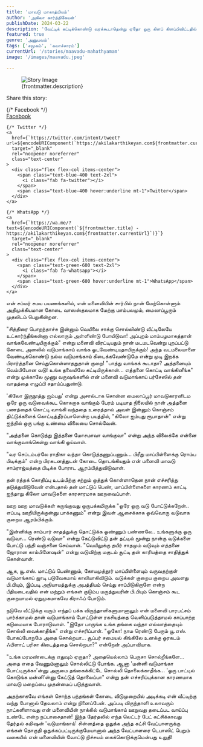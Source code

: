 ```yaml
---
title: 'மாவடு மாகாத்மியம்'
author: 'அகிலா கார்த்திகேயன்'
publishDate: 2024-03-22
description: 'வேட்டிக் கட்டிக்கொண்டு வரக்கூடாதென்று ஏதோ ஒரு கிளப் கிளப்பிவிட்டதில் அதைப் பற்றி பலவிதமான அபிப்பிராயங்கள் கிளம்பியிருப்பதைப் பற்றி...'
featured: true
genre: 'அனுபவம்'
tags: ['சமூகம்', 'கலாச்சாரம்']
currentUrl: '/stories/maavadu-mahathyamam'
image: '/images/maavadu.jpeg'

---
```

<figure>
  <img src={frontmatter.image} alt="Story Image" class="w-full rounded-lg shadow-lg" />
  <figcaption class="text-gray-600 text-sm mt-2">{frontmatter.description}</figcaption>
</figure>
<div class="mt-6">
  <p class="text-lg font-bold">Share this story:</p>
  <div class="flex space-x-6 justify-start mt-4">
    {/* Facebook */}
    <a
      href={`https://www.facebook.com/sharer/sharer.php?u=${encodeURIComponent(`https://akilakarthikeyan.com${frontmatter.currentUrl}`)}`}
      target="_blank"
      rel="noopener noreferrer"
      class="text-center"
    >
      <div class="flex flex-col items-center">
        <span class="text-blue-600 text-2xl">
          <i class="fab fa-facebook"></i>
        </span>
        <span class="text-blue-600 hover:underline mt-1">Facebook</span>
      </div>
    </a>

    {/* Twitter */}
    <a
      href={`https://twitter.com/intent/tweet?url=${encodeURIComponent(`https://akilakarthikeyan.com${frontmatter.currentUrl}`)}&text=${encodeURIComponent(frontmatter.title)}`}
      target="_blank"
      rel="noopener noreferrer"
      class="text-center"
    >
      <div class="flex flex-col items-center">
        <span class="text-blue-400 text-2xl">
          <i class="fab fa-twitter"></i>
        </span>
        <span class="text-blue-400 hover:underline mt-1">Twitter</span>
      </div>
    </a>

    {/* WhatsApp */}
    <a
      href={`https://wa.me/?text=${encodeURIComponent(`${frontmatter.title} - https://akilakarthikeyan.com${frontmatter.currentUrl}`)}`}
      target="_blank"
      rel="noopener noreferrer"
      class="text-center"
    >
      <div class="flex flex-col items-center">
        <span class="text-green-600 text-2xl">
          <i class="fab fa-whatsapp"></i>
        </span>
        <span class="text-green-600 hover:underline mt-1">WhatsApp</span>
      </div>
    </a>

   
  </div>
</div>
என் சம்மர் சமய பயணங்களில், என் மனைவியின் சார்பில் நான் மேற்கொள்ளும் அதிமுக்கியமான கோடை வாஸஸ்தலமாக மேற்கு மாம்பலமும், மைலாப்பூரும் முதலிடம் பெறுகின்றன.

"சித்திரை பொறந்தாச்சு இன்னும் வெயிலை சாக்கு சொல்லிண்டு வீட்டிலேயே உட்கார்ந்தீங்கன்னா எல்லாரும் அள்ளிண்டு போயிடுவா! அப்புறம் மாம்பழமாகத்தான் வாங்கவேண்டியிருக்கும்" என்று மனைவி விரட்டியதும் நான் மடமடவென்று புறப்பட்டு கோடை அனலில் வடுமாங்காய் வாங்க ஓடவேண்டியதாயிருக்கும்!
அந்த வடமலையானை வேண்டிக்கொண்டு நல்ல வடுமாங்காய் கிடைக்கவேண்டுமே என்று முடி இறக்க பிரார்த்தனை செய்துகொள்ளாததுதான் குறை! "பாத்து வாங்கக் கூடாதா? அத்தனையும் வெம்பிபோன வடு! உங்க தலையிலே கட்டியிருக்கான்... எத்தனை கொட்டி வாங்கினீங்க" என்று முக்காலே மூணு வருஷங்களில் என் மனைவி வடுமாங்காய் பர்சேஸில் தன் வாதத்தை எழுப்பி சதாய்ப்பதுண்டு.

'கிலோ இருநூத்து ஐம்பது' என்று அசால்டாக சொன்ன மைலாப்பூர் மாவடுகாரனிடம ஒரே ஒரு வடுவைக்கூட கொசுறாக வாங்கும் பேரம் படியாத நிலையில் நான் அத்தனை பணத்தைக் கொட்டி வாங்கி வந்ததை உரைத்தால் அவள் இன்னும் கொஞ்சம் திட்டுக்களைக் கொட்டித்தீர்ப்பாளென்ற பயத்தில், "கிலோ ஐம்பது ரூபாதான்" என்று ஐந்தில் ஒரு பங்கு உண்மை விலையை சொல்வேன்.

"அத்தனை கொடுத்து இத்தனை மோசமாவா வாங்குவா" என்று அந்த விலைக்கே என்னை வாங்குவாங்கென்று வாங்கி ஓய்வாள்.

"வர செப்டம்பர்லே ராதிகா வந்தா கொடுத்தணுப்பணும்... பிரீது மாப்பிள்ளைக்கு ரொம்ப பிடிக்கும்" என்ற பிரகடனத்துடன் கோடை தொடங்கியதும் என் மனைவி மாவடு சாம்ராஜ்யத்தை பிடிக்க போராட ஆரம்பித்துவிடுவாள்.

தன் ரத்தக் கொதிப்பு உடம்பிற்கு சற்றும் ஒத்துக் கொள்ளாதென நான் எச்சரித்து தடுத்துவிடுவேன் என்பதால் தன் மாட்டுப் பெண், மாப்பிள்ளைகளை காரணம் காட்டி ஐந்தாறு கிலோ மாவடுகளை காரசாரமாக ஊறவைப்பாள்.

ஊற ஊற மாவடுக்கள் சுருங்குவது ஒருபக்கமிருக்க "ஒரே ஒரு வடு போட்டுக்கறேன்.. எப்படி ஊறியிருக்குன்னு பாக்கணும்" என்று இவள் ஆசைக்காக ஒவ்வொரு வடுவாக குறைய ஆரம்பிக்கும்.

"இன்னிக்கு சாம்பார் சாதத்துக்கு தொட்டுக்க ஒண்ணும் பண்ணலே.. உங்களுக்கு ஒரு வடுவா... ரெண்டு வடுவா" என்று கேட்டுவிட்டு தன் தட்டில் மூன்று நான்கு வடுக்களை போட்டு பந்தி வஞ்சனை செய்வாள்.
"வெயிலுக்கு தயிர் சாதமும் வடுவும் எத்தனை ஜோரான காம்பினேஷன்" என்று வடுவிற்கு மகுடம் சூட்டி தன் காரியத்தை சாதித்துக் கொள்வாள்.

ஆக, யூ.எஸ். மாட்டுப் பெண்ணும், கோயமுத்தூர் மாப்பிள்ளையும் வருவதற்குள் வடுமாங்காய் ஜாடி படுவேகமாய் காலியாகிவிடும். வடுக்கள் குறைய குறைய அவளது பி.பியும், இப்படி அநியாயத்துக்கு அபத்தியம் செய்து சாப்பிடுகிறாளே என்ற பீதியடைவதில் என் மற்றும் எங்கள் குடும்ப மருத்துவரின் பி.பியும் கொஞ்சம் கூட குறையாமல் ஏறுமுகமாகவே கிராஃப் போடும்.

நடுவே வீட்டுக்கு வரும் எந்தப் பக்க விருந்தாளிகளுமானாலும் என் மனைவி பாரபட்சம் பார்க்காமல் தான் வடுமாங்காய் போட்டுள்ள ரகசியத்தை வெளிப்படுத்தாமல் காப்பாற்ற கடுமையாக போராடுவாள்.
"இதோ பாருங்க உங்க தங்கை வந்தா எல்லாத்தையும் சொல்லி வைக்காதீங்க" என்று எச்சரிப்பாள்.
"ஓகோ! நாம ரெண்டு பேரும் யூ.எஸ். போகப்போறமே அதை சொல்றயா... சூப்பர் சமையல் கிங்கிலே உனக்கு ஓரகடம் ஃபிளாட் பரிசா கிடைத்ததை சொல்றயா?" என்றேன் அப்பாவியாக.

"உங்க மரமண்டைக்கு எதுவும் ஏறாதா? அதையெல்லாம் பெருசா சொல்றீங்களே... அதை எதை வேணும்னாலும் சொல்லிட்டு போங்க. ஆனா 'மன்னி வடுமாங்கா போட்டிருக்கா'ன்னு அருமை தங்கைக்கிட்டே சொல்லி தொலைக்காதீங்க... 'ஒரு பாட்டில் கொடுங்க மன்னி'ன்னு கேட்டுத் தொலைப்பா" என்று தன் எச்சரிப்புக்கான காரணமாக மாவடு மறைப்பை முதன்மைப் படுத்துவாள்.

அதற்காகவே எங்கள் சொந்த பந்தங்கள் கோடை விடுமுறையில் அடிக்கடி என் வீட்டிற்கு வந்து போனால் தேவலாம் என்று நினைப்பேன். அப்படி விருந்தாளி உலாவரும் நாட்களிளாவது என் மனைவியின் நாக்கில் வடுமாங்காய் ஊறுவது தடைப்பட வாய்ப்பு உண்டே என்ற நப்பாசைதான்! இந்த தேர்தலில் எந்த லெட்டர் பேட் கட்சிக்காவது தேர்தல் கமிஷன் 'வடுமாங்காய்' சின்னத்தை ஒதுக்க அந்த கட்சி வேட்பாளருக்கு எங்கள் தொகுதி ஒதுக்கப்பட்டிருக்குமேயானால் அந்த வேட்பாளரை டெபாஸிட் பெறும் வகையில் என் மனைவியின் வோட்டு நிச்சயம் கைக்கொடுக்குமென்பது உறுதி!
